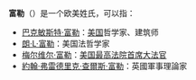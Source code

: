 '''富勒'''（'''{{lang|en|Fuller}}'''）是一个欧美姓氏，可以指：

*[[巴克敏斯特·富勒|巴克敏斯特·富勒]]：[[美国|美国]]哲学家、建筑师
*[[朗·L·富勒|朗·L·富勒]]：美国法哲学家
*[[梅尔维尔·富勒|梅尔维尔·富勒]]：[[美国最高法院|美国最高法院]][[美国首席大法官|首席大法官]]
*[[約翰·弗雷德里克·查爾斯·富勒|約翰·弗雷德里克·查爾斯·富勒]]：英國軍事理論家

{{disambig|Cat=二字人名消歧义}}